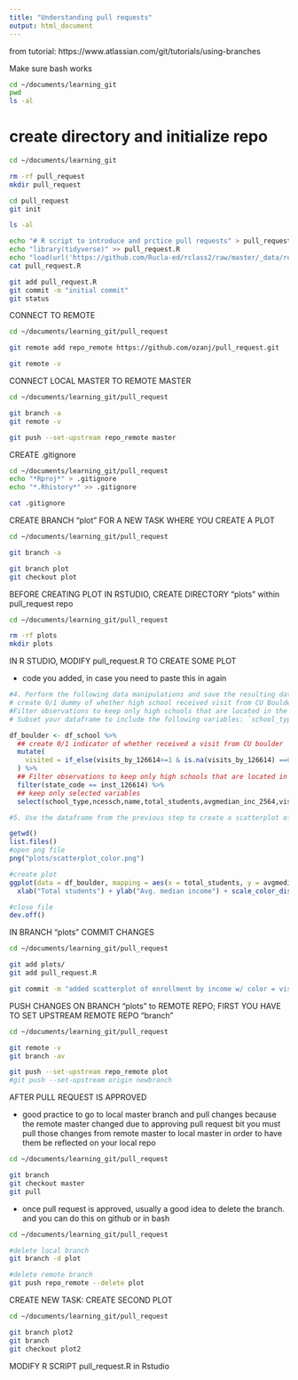 ```yaml
---
title: "Understanding pull requests"
output: html_document
---
```


from tutorial: https://www.atlassian.com/git/tutorials/using-branches


Make sure bash works
```bash
cd ~/documents/learning_git
pwd
ls -al
```

# create directory and initialize repo
```bash
cd ~/documents/learning_git

rm -rf pull_request
mkdir pull_request

cd pull_request
git init

ls -al

echo "# R script to introduce and prctice pull requests" > pull_request.R
echo "library(tidyverse)" >> pull_request.R
echo "load(url('https://github.com/Rucla-ed/rclass2/raw/master/_data/recruiting/recruit_school_somevars.RData'))" >> pull_request.R
cat pull_request.R

git add pull_request.R
git commit -m "initial commit"
git status
```


CONNECT TO REMOTE
```bash
cd ~/documents/learning_git/pull_request

git remote add repo_remote https://github.com/ozanj/pull_request.git

git remote -v
```


CONNECT LOCAL MASTER TO REMOTE MASTER
```bash
cd ~/documents/learning_git/pull_request

git branch -a
git remote -v

git push --set-upstream repo_remote master
```


CREATE .gitignore
```bash
cd ~/documents/learning_git/pull_request
echo "*Rproj*" > .gitignore
echo "*.Rhistory*" >> .gitignore

cat .gitignore
```


CREATE BRANCH "plot" FOR A NEW TASK WHERE YOU CREATE A PLOT
```bash
cd ~/documents/learning_git/pull_request

git branch -a

git branch plot
git checkout plot
```


BEFORE CREATING PLOT IN RSTUDIO, CREATE DIRECTORY "plots" within pull_request repo
```bash
cd ~/documents/learning_git/pull_request

rm -rf plots
mkdir plots
```


IN R STUDIO, MODIFY pull_request.R TO CREATE SOME PLOT

- code you added, in case you need to paste this in again
```r
#4. Perform the following data manipulations and save the resulting dataframe in an object to use later:
# create 0/1 dummy of whether high school received visit from CU Boulder
#Filter observations to keep only high schools that are located in the same state as the university
# Subset your dataframe to include the following variables: `school_type`, `ncessch`, `name`, `total_students`, `avgmedian_inc_2564`, `visits_by_[univ]`, `visited`

df_boulder <- df_school %>% 
  ## create 0/1 indicator of whether received a visit from CU boulder
  mutate(
    visited = if_else(visits_by_126614>=1 & is.na(visits_by_126614) ==0,1,0)
  ) %>% 
  ## Filter observations to keep only high schools that are located in the same state as the university
  filter(state_code == inst_126614) %>% 
  ## keep only selected variables
  select(school_type,ncessch,name,total_students,avgmedian_inc_2564,visits_by_126614,visited)

#5. Use the dataframe from the previous step to create a scatterplot of total enrollment by median household income and have different point colors based on whether the high school has been visited or not by the university.

getwd()
list.files()
#open png file  
png("plots/scatterplot_color.png")

#create plot
ggplot(data = df_boulder, mapping = aes(x = total_students, y = avgmedian_inc_2564, color = as.factor(visited))) + geom_point() +
  xlab("Total students") + ylab("Avg. median income") + scale_color_discrete(name = "Legend", labels = c("No visit", "Visits"))

#close file
dev.off()
```


IN BRANCH "plots" COMMIT CHANGES
```bash
cd ~/documents/learning_git/pull_request

git add plots/
git add pull_request.R

git commit -m "added scatterplot of enrollment by income w/ color = visited"
```
PUSH CHANGES ON BRANCH "plots" to REMOTE REPO; FIRST YOU HAVE TO SET UPSTREAM REMOTE REPO "branch"
```bash
cd ~/documents/learning_git/pull_request

git remote -v
git branch -av

git push --set-upstream repo_remote plot
#git push --set-upstream origin newbranch
```


AFTER PULL REQUEST IS APPROVED

- good practice to go to local master branch and pull changes because the remote master changed due to approving  pull request bit you must pull those changes from remote master to local master in order to have them be reflected on your local repo
```bash
cd ~/documents/learning_git/pull_request

git branch
git checkout master
git pull
```

- once pull request is approved, usually a good idea to delete the branch. and you can do this on github or in bash
```bash
cd ~/documents/learning_git/pull_request

#delete local branch
git branch -d plot

#delete remote branch
git push repo_remote --delete plot
```

CREATE NEW TASK: CREATE SECOND PLOT

```bash
cd ~/documents/learning_git/pull_request

git branch plot2
git branch
git checkout plot2
```

MODIFY R SCRIPT pull_request.R in Rstudio
